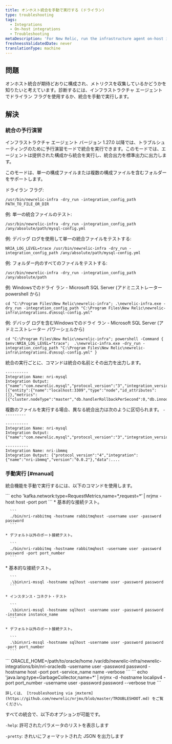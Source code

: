 ```yaml
---
title: オンホスト統合を手動で実行する (ドライラン)
type: troubleshooting
tags:
  - Integrations
  - On-host integrations
  - Troubleshooting
metaDescription: 'For New Relic, run the infrastructure agent on-host integrations manually (dry-run).'
freshnessValidatedDate: never
translationType: machine
---
```


## 問題

オンホスト統合が期待どおりに構成され、メトリクスを収集しているかどうかを知りたいと考えています。診断するには、インフラストラクチャ エージェントでドライラン フラグを使用するか、統合を手動で実行します。

## 解決

### 統合の予行演習

インフラストラクチャ エージェント バージョン 1.27.0 以降では、トラブルシューティングのために予行演習モードで統合を実行できます。このモードでは、エージェントは提供された構成から統合を実行し、統合出力を標準出力に出力します。

このモードは、単一の構成ファイルまたは複数の構成ファイルを含むフォルダーをサポートします。

ドライラン フラグ:

```
/usr/bin/newrelic-infra -dry_run -integration_config_path PATH_TO_FILE_OR_DIR
```

例: 単一の統合ファイルのテスト:

```
/usr/bin/newrelic-infra -dry_run -integration_config_path /any/absolute/path/mysql-config.yml 
```

例: デバッグ ログを使用して単一の統合ファイルをテストする:

```
NRIA_LOG_LEVEL=trace /usr/bin/newrelic-infra -dry_run -integration_config_path /any/absolute/path/mysql-config.yml 
```

例: フォルダー内のすべてのファイルをテストする:

```
/usr/bin/newrelic-infra -dry_run -integration_config_path /any/absolute/path 
```

例: Windowsでのドライ ラン - Microsoft SQL Server (アドミニストレーター powershell から)

```
cd "C:\Program Files\New Relic\newrelic-infra"; .\newrelic-infra.exe -dry_run -integration_config_path "C:\Program Files\New Relic\newrelic-infra\integrations.d\mssql-config.yml"
```

例: デバッグ ログを含むWindowsでのドライ ラン - Microsoft SQL Server (アドミニストレーター パワーシェルから)

```
cd "C:\Program Files\New Relic\newrelic-infra"; powershell -Command {  $env:NRIA_LOG_LEVEL="trace";  .\newrelic-infra.exe -dry_run -integration_config_path "C:\Program Files\New Relic\newrelic-infra\integrations.d\mssql-config.yml" }
```

統合の実行ごとに、コマンドは統合の名前とその出力を出力します。

```
----------
Integration Name: nri-mysql
Integration Output: {"name":"com.newrelic.mysql","protocol_version":"3","integration_version":"1.8.0","data":[{"entity":{"name":"localhost:3309","type":"node","id_attributes":[]},"metrics":[{"cluster.nodeType":"master","db.handlerRollbackPerSecond":0,"db.innodb.bufferPoolPagesData":1139,"db.innodb.bufferPoolPagesFree":7049,"db.innodb.bufferPoolPagesTotal":8192,"db.innodb.dataReadBytesPerSecond":0,"db.innodb.dataWrittenBytesPerSecond":0,"db.innodb.logWaitsPerSecond":0,"db.innodb.rowLockCurrentWaits"...
```

複数のファイルを実行する場合、異なる統合出力は次のように区切られます。 `----------`

```
----------
Integration Name: nri-mysql
Integration Output: {"name":"com.newrelic.mysql","protocol_version":"3","integration_version":"1.8.0","data":...

----------
Integration Name: nri-ibmmq
Integration Output: {"protocol_version":"4","integration":{"name":"nri-ibmmq","version":"0.0.2"},"data":....
```

### 手動実行 [#manual]

統合機能を手動で実行するには、以下のコマンドを使用します。

<CollapserGroup>
  <Collapser id="kafka" title="カフカ">
    ```
    echo 'kafka.network:type=RequestMetrics,name=*,request=*’ | nrjmx -host host -port port
    ```
  </Collapser>

  <Collapser id="rabbitmq" title="RabbitMQ">
    * 基本的な接続テスト。

      ```
      ./bin/nri-rabbitmq -hostname rabbitmqhost -username user -password password
      ```

    * デフォルト以外のポート接続テスト。

      ```
      ./bin/nri-rabbitmq -hostname rabbitmqhost -username user -password password -port port_number
      ```
  </Collapser>

  <Collapser id="mssql" title="MSSQL">
    * 基本的な接続テスト。

      ```
      .\bin\nri-mssql -hostname sqlhost -username user -password password
      ```

    * インスタンス・コネクト・テスト

      ```
      .\bin\nri-mssql -hostname sqlhost -username user -password password -instance instance_name
      ```

    * デフォルト以外のポート接続テスト。

      ```
      .\bin\nri-mssql -hostname sqlhost -username user -password password -port port_number
      ```
  </Collapser>

  <Collapser id="oracle" title="Oracle">
    ```
    ORACLE_HOME=/path/to/oracle/home /var/db/newrelic-infra/newrelic-integrations/bin/nri-oracledb -username user -password password -hostname host -port port -service_name name -verbose
    ```
  </Collapser>

  <Collapser id="jmx" title="JMX">
    ```
    echo 'java.lang:type=GarbageCollector,name=*' | nrjmx -d -hostname localipv4 -port port_number -username user -password password --verbose true
    ```

    詳しくは、 [troubleshooting via jmxterm](https://github.com/newrelic/nrjmx/blob/master/TROUBLESHOOT.md) をご覧ください。
  </Collapser>
</CollapserGroup>

すべての統合で、以下のオプションが可能です。

`-help`: 許可されたパラメータのリストを表示します

`-pretty`: きれいにフォーマットされた JSON を出力します